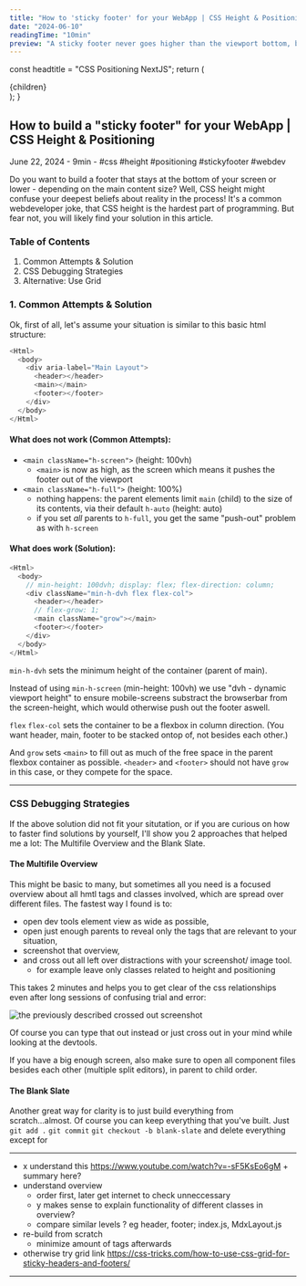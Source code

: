 ```yaml
---
title: "How to 'sticky footer' for your WebApp | CSS Height & Positioning"
date: "2024-06-10"
readingTime: "10min"
preview: "A sticky footer never goes higher than the viewport bottom, but it can go lower if the main content is bigger. CSS 'height' throws some wierd quirks in the building process. Here is how you can slay that demon."
---
```




  const headtitle = "CSS Positioning NextJS";
  return (
    <MdxLayout>
      <Head>
        <title>{headtitle}</title>
      </Head>
      <article className="text-justify">{children}</article>
    </MdxLayout>
  );
}

## How to build a "sticky footer" for your WebApp | CSS Height & Positioning

<div className="text-neutral-400 text-sm">
  June 22, 2024 - 9min - #css #height #positioning #stickyfooter #webdev
</div>

Do you want to build a footer that stays at the bottom of your screen or lower -
depending on the main content size? Well, CSS height might confuse your deepest
beliefs about reality in the process! It's a common webdeveloper joke, that CSS
height is the hardest part of programming. But fear not, you will likely find
your solution in this article.

### Table of Contents

1. Common Attempts & Solution
2. CSS Debugging Strategies
3. Alternative: Use Grid

### 1. Common Attempts & Solution

Ok, first of all, let's assume your situation is similar to this basic html structure:

```js
<Html>
  <body>
    <div aria-label="Main Layout">
      <header></header>
      <main></main>
      <footer></footer>
    </div>
  </body>
</Html>
```
#### What does not work (Common Attempts):

- `<main className="h-screen">` (height: 100vh)
  - `<main>` is now as high, as the screen which means it pushes the footer out of the viewport
- `<main className="h-full">` (height: 100%)
  - nothing happens: the parent elements limit `main` (child) to the size of its contents, via their default `h-auto` (height: auto)
  - if you set *all* parents to `h-full`, you get the same "push-out" problem as with `h-screen`

#### What does work (Solution):
```js
<Html>
  <body>
    // min-height: 100dvh; display: flex; flex-direction: column;
    <div className="min-h-dvh flex flex-col">
      <header></header>
      // flex-grow: 1;
      <main className="grow"></main>
      <footer></footer>
    </div>
  </body>
</Html>
```


`min-h-dvh` sets the minimum height of the container (parent of main). 

Instead of using `min-h-screen` (min-height: 100vh) we use "dvh - dynamic
viewport height" to ensure mobile-screens substract the browserbar from the
screen-height, which would otherwise push out the footer aswell.

`flex` `flex-col` sets the container to be a flexbox in column direction. (You
want header, main, footer to be stacked ontop of, not besides each other.)

And `grow` sets `<main>` to fill out as much of the free space in the parent
flexbox container as possible. `<header>` and `<footer>` should not have `grow` in this case, or they compete for the space.



---

### CSS Debugging Strategies

If the above solution did not fit your situtation, or if you are curious on how
to faster find solutions by yourself, I'll show you 2 approaches that helped me
a lot: The Multifile Overview and the Blank Slate.

#### The Multifile Overview

This might be basic to many, but sometimes all you need is a focused overview
about all hmtl tags and classes involved, which are spread over different files.
The fastest way I found is to:

- open dev tools element view as wide as possible,
- open just enough parents to reveal only the tags that are relevant to your situation,
- screenshot that overview,
- and cross out all left over distractions with your screenshot/ image tool. 
  - for example leave only classes related to height and positioning

This takes 2 minutes and helps you to get clear of the css relationships even
after long sessions of confusing trial and error:


<Image src={cssOverview} alt="the previously described crossed out screenshot"/>

Of course you can type that out instead or just cross out in your mind
while looking at the devtools. 

If you have a big enough screen, also make sure to open all component files
besides each other (multiple split editors), in parent to child order.

#### The Blank Slate

Another great way for clarity is to just build everything from scratch...almost.
Of course you can keep everything that you've built. Just `git add .` `git
commit` `git checkout -b blank-slate` and delete everything except for 





---

- x understand this https://www.youtube.com/watch?v=-sF5KsEo6gM + summary here?
- understand overview
  - order first, later get internet to check unneccessary
  - y makes sense to explain functionality of different classes in overview?
  - compare similar levels ? eg header, footer; index.js, MdxLayout.js
- re-build from scratch
  - minimize amount of tags afterwards
- otherwise try grid link https://css-tricks.com/how-to-use-css-grid-for-sticky-headers-and-footers/

---
